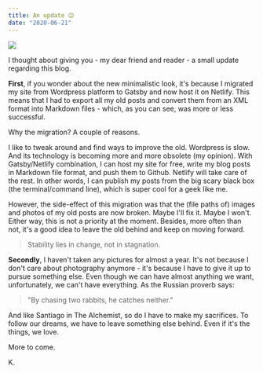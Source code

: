 ```yaml
---
title: An update 😉
date: "2020-06-21"
---
```


![](./timon-klauser-3MAmj1ZKSZA-unsplash.jpg)

I thought about giving you - my dear friend and reader - a small update regarding this blog. 

**First**, if you wonder about the new minimalistic look, it's because I migrated my site from Wordpress platform to Gatsby and now host it on Netlify. This means that I had to export all my old posts and convert them from an XML format into Markdown files - which, as you can see, was more or less successful.

Why the migration? A couple of reasons. 

I like to tweak around and find ways to improve the old. Wordpress is slow. And its technology is becoming more and more obsolete (my opinion). With Gatsby/Netlify combination, I can host my site for free, write my blog posts in Markdown file format, and push them to Github. Netlify will take care of the rest. In other words, I can publish my posts from the big scary black box (the terminal/command line), which is super cool for a geek like me.

However, the side-effect of this migration was that the (file paths of) images and photos of my old posts are now broken. Maybe I'll fix it. Maybe I won't. Either way, this is not a priority at the moment. Besides, more often than not, it's a good idea to leave the old behind and keep on moving forward. 

> Stability lies in change, not in stagnation.

**Secondly**, I haven't taken any pictures for almost a year. It's not because I don't care about photography anymore - it's because I have to give it up to pursue something else. Even though we can have almost anything we want, unfortunately, we can't have everything. As the Russian proverb says: 

> "By chasing two rabbits, he catches neither."

And like Santiago in The Alchemist, so do I have to make my sacrifices. To follow our dreams, we have to leave something else behind. Even if it's the things, we love.

More to come.

K.

